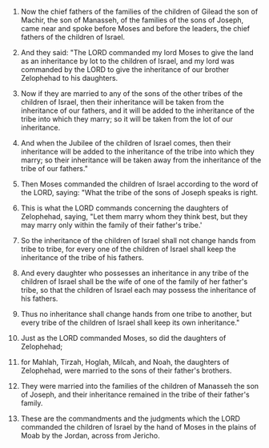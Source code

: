 
1. Now the chief fathers of the families of the children of Gilead the son of Machir, the son of Manasseh, of the families of the sons of Joseph, came near and spoke before Moses and before the leaders, the chief fathers of the children of Israel.

2. And they said: "The LORD commanded my lord Moses to give the land as an inheritance by lot to the children of Israel, and my lord was commanded by the LORD to give the inheritance of our brother Zelophehad to his daughters.

3. Now if they are married to any of the sons of the other tribes of the children of Israel, then their inheritance will be taken from the inheritance of our fathers, and it will be added to the inheritance of the tribe into which they marry; so it will be taken from the lot of our inheritance.

4. And when the Jubilee of the children of Israel comes, then their inheritance will be added to the inheritance of the tribe into which they marry; so their inheritance will be taken away from the inheritance of the tribe of our fathers."

5. Then Moses commanded the children of Israel according to the word of the LORD, saying: "What the tribe of the sons of Joseph speaks is right.

6. This is what the LORD commands concerning the daughters of Zelophehad, saying, "Let them marry whom they think best, but they may marry only within the family of their father's tribe.'

7. So the inheritance of the children of Israel shall not change hands from tribe to tribe, for every one of the children of Israel shall keep the inheritance of the tribe of his fathers.

8. And every daughter who possesses an inheritance in any tribe of the children of Israel shall be the wife of one of the family of her father's tribe, so that the children of Israel each may possess the inheritance of his fathers.

9. Thus no inheritance shall change hands from one tribe to another, but every tribe of the children of Israel shall keep its own inheritance."

10. Just as the LORD commanded Moses, so did the daughters of Zelophehad;

11. for Mahlah, Tirzah, Hoglah, Milcah, and Noah, the daughters of Zelophehad, were married to the sons of their father's brothers.

12. They were married into the families of the children of Manasseh the son of Joseph, and their inheritance remained in the tribe of their father's family.

13. These are the commandments and the judgments which the LORD commanded the children of Israel by the hand of Moses in the plains of Moab by the Jordan, across from Jericho.


